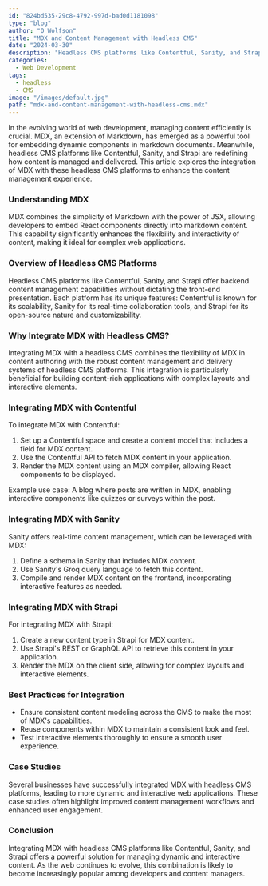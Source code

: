 ```yaml
---
id: "824bd535-29c8-4792-997d-bad0d1181098"
type: "blog"
author: "O Wolfson"
title: "MDX and Content Management with Headless CMS"
date: "2024-03-30"
description: "Headless CMS platforms like Contentful, Sanity, and Strapi are redefining how content is managed and delivered. This article explores the integration of MDX with these headless CMS platforms to enhance the content management experience"
categories:
  - Web Development
tags:
  - headless
  - CMS
image: "/images/default.jpg"
path: "mdx-and-content-management-with-headless-cms.mdx"
---
```


In the evolving world of web development, managing content efficiently is crucial. MDX, an extension of Markdown, has emerged as a powerful tool for embedding dynamic components in markdown documents. Meanwhile, headless CMS platforms like Contentful, Sanity, and Strapi are redefining how content is managed and delivered. This article explores the integration of MDX with these headless CMS platforms to enhance the content management experience.

### **Understanding MDX**

MDX combines the simplicity of Markdown with the power of JSX, allowing developers to embed React components directly into markdown content. This capability significantly enhances the flexibility and interactivity of content, making it ideal for complex web applications.

### **Overview of Headless CMS Platforms**

Headless CMS platforms like Contentful, Sanity, and Strapi offer backend content management capabilities without dictating the front-end presentation. Each platform has its unique features: Contentful is known for its scalability, Sanity for its real-time collaboration tools, and Strapi for its open-source nature and customizability.

### **Why Integrate MDX with Headless CMS?**

Integrating MDX with a headless CMS combines the flexibility of MDX in content authoring with the robust content management and delivery systems of headless CMS platforms. This integration is particularly beneficial for building content-rich applications with complex layouts and interactive elements.

### **Integrating MDX with Contentful**

To integrate MDX with Contentful:

1. Set up a Contentful space and create a content model that includes a field for MDX content.
2. Use the Contentful API to fetch MDX content in your application.
3. Render the MDX content using an MDX compiler, allowing React components to be displayed.

Example use case: A blog where posts are written in MDX, enabling interactive components like quizzes or surveys within the post.

### **Integrating MDX with Sanity**

Sanity offers real-time content management, which can be leveraged with MDX:

1. Define a schema in Sanity that includes MDX content.
2. Use Sanity's Groq query language to fetch this content.
3. Compile and render MDX content on the frontend, incorporating interactive features as needed.

### **Integrating MDX with Strapi**

For integrating MDX with Strapi:

1. Create a new content type in Strapi for MDX content.
2. Use Strapi's REST or GraphQL API to retrieve this content in your application.
3. Render the MDX on the client side, allowing for complex layouts and interactive elements.

### **Best Practices for Integration**

- Ensure consistent content modeling across the CMS to make the most of MDX's capabilities.
- Reuse components within MDX to maintain a consistent look and feel.
- Test interactive elements thoroughly to ensure a smooth user experience.

### **Case Studies**

Several businesses have successfully integrated MDX with headless CMS platforms, leading to more dynamic and interactive web applications. These case studies often highlight improved content management workflows and enhanced user engagement.

### **Conclusion**

Integrating MDX with headless CMS platforms like Contentful, Sanity, and Strapi offers a powerful solution for managing dynamic and interactive content. As the web continues to evolve, this combination is likely to become increasingly popular among developers and content managers.
